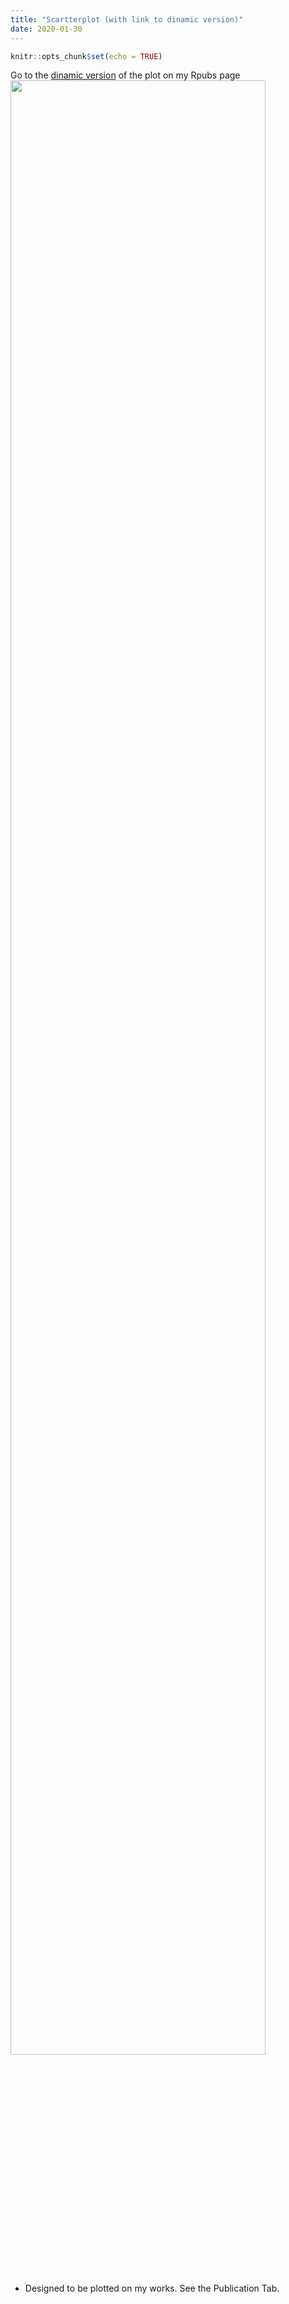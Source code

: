 ```yaml
---
title: "Scartterplot (with link to dinamic version)"
date: 2020-01-30
---
```


```r
knitr::opts_chunk$set(echo = TRUE)
```

Go to the [dinamic version](https://rpubs.com/r_rabbit/512787) of the plot on my Rpubs page
![](/post/Scartterplot_files/scarterplot.png){width=90% height=90%}

* Designed to be plotted on my works. See the Publication Tab.